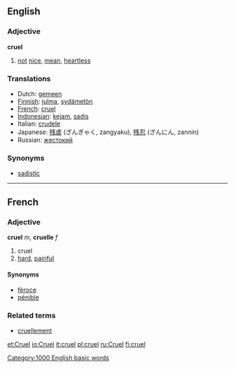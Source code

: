 ==English==

=== Adjective ===
'''cruel'''

# [[not]] [[nice]], [[mean]], [[heartless]]

=== Translations ===
*Dutch: [[gemeen]]
*[[Finnish]]: [[julma]], [[sydämetön]]
*[[French]]: [[cruel]]
*[[Indonesian]]: [[kejam]], [[sadis]]
*Italian: [[crudele]]
*Japanese: [[残虐]] (ざんぎゃく, zangyaku), [[残忍]] (ざんにん, zannin)
*Russian: [[жестокий]]

=== Synonyms ===
*[[sadistic]]

----

==French==
=== Adjective ===
'''cruel''' ''m'', '''cruelle''' ''f''

# cruel
# [[hard]], [[painful]]

====Synonyms====
*[[féroce]]
*[[pénible]]

===Related terms===
*[[cruellement]]

[[Category:1000 English basic words]]

[[et:Cruel]]
[[io:Cruel]]
[[it:cruel]]
[[pl:cruel]]
[[ru:Cruel]]
[[fi:cruel]]